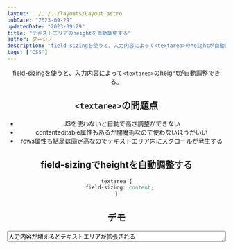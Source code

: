 ```yaml
---
layout: ../../../layouts/Layout.astro
pubDate: "2023-09-29"
updatedDate: "2023-09-29"
title: "テキストエリアのheightを自動調整する"
author: ダーシノ
description: "field-sizingを使うと、入力内容によって<textarea>のheightが自動調整できる。"
tags: ["CSS"]
---
```



<Header {...frontmatter} />

[field-sizing](https://developer.mozilla.org/en-US/docs/Web/CSS/field-sizing)を使うと、入力内容によって`<textarea>`のheightが自動調整できる。


## `<textarea>`の問題点

- JSを使わないと自動で高さ調整ができない
- contenteditable属性もあるが闇魔術なので使わないほうがいい
- rows属性も結局は固定高なのでテキストエリア内にスクロールが発生する


## field-sizingでheightを自動調整する

```css
textarea {
  field-sizing: content;
}
```

## デモ

<textarea style="field-sizing: content; width: 100%;">入力内容が増えるとテキストエリアが拡張される</textarea>
